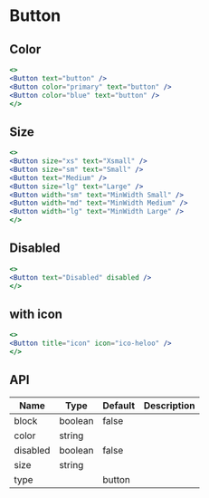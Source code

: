 
# Button

## Color

```jsx react-live 
<>
<Button text="button" />
<Button color="primary" text="button" />
<Button color="blue" text="button" />
</>
```

## Size

```jsx react-live 
<>
<Button size="xs" text="Xsmall" />
<Button size="sm" text="Small" />
<Button text="Medium" />
<Button size="lg" text="Large" />
<Button width="sm" text="MinWidth Small" />
<Button width="md" text="MinWidth Medium" />
<Button width="lg" text="MinWidth Large" />
</>
```

## Disabled

```jsx react-live 
<>
<Button text="Disabled" disabled />
</>
```

## with icon


```jsx react-live 
<>
<Button title="icon" icon="ico-heloo" />
</>
```


## API
| Name     | Type    | Default | Description |
|----------|---------|---------|-------------|
| block    | boolean | false   |             |
| color    | string  |         |             |
| disabled | boolean | false   |             |
| size     | string  |         |             |
| type     |         | button  |             |
